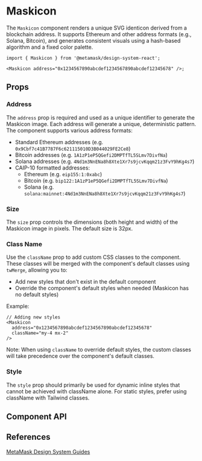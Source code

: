 
# Maskicon

The `Maskicon` component renders a unique SVG identicon derived from a blockchain address. It supports Ethereum and other address formats (e.g., Solana, Bitcoin), and generates consistent visuals using a hash-based algorithm and a fixed color palette.

```tsx
import { Maskicon } from '@metamask/design-system-react';

<Maskicon address="0x1234567890abcdef1234567890abcdef12345678" />;
```

<Canvas of={MaskiconStories.Default} />

## Props

### Address

The `address` prop is required and used as a unique identifier to generate the Maskicon image. Each address will generate a unique, deterministic pattern. The component supports various address formats:

- Standard Ethereum addresses (e.g. `0x9Cbf7c41B7787F6c621115010D3B044029FE2Ce8`)
- Bitcoin addresses (e.g. `1A1zP1eP5QGefi2DMPTfTL5SLmv7DivfNa`)
- Solana addresses (e.g. `4Nd1m3NnENa8h8Xte1Xr7s9jcvKqqm21z3FvY9hKg4s7`)
- CAIP-10 formatted addresses:
  - Ethereum (e.g. `eip155:1:0xabc`)
  - Bitcoin (e.g. `bip122:1A1zP1eP5QGefi2DMPTfTL5SLmv7DivfNa`)
  - Solana (e.g. `solana:mainnet:4Nd1m3NnENa8h8Xte1Xr7s9jcvKqqm21z3FvY9hKg4s7`)

<Canvas of={MaskiconStories.Address} />

### Size

The `size` prop controls the dimensions (both height and width) of the Maskicon image in pixels. The default size is 32px.

<Canvas of={MaskiconStories.Size} />

### Class Name

Use the `className` prop to add custom CSS classes to the component. These classes will be merged with the component's default classes using `twMerge`, allowing you to:

- Add new styles that don't exist in the default component
- Override the component's default styles when needed (Maskicon has no default styles)

Example:

```tsx
// Adding new styles
<Maskicon
  address="0x1234567890abcdef1234567890abcdef12345678"
  className="my-4 mx-2"
/>
```

Note: When using `className` to override default styles, the custom classes will take precedence over the component's default classes.

### Style

The `style` prop should primarily be used for dynamic inline styles that cannot be achieved with className alone. For static styles, prefer using className with Tailwind classes.

## Component API

<Controls of={MaskiconStories.Default} />

## References

[MetaMask Design System Guides](https://www.notion.so/MetaMask-Design-System-Guides-Design-f86ecc914d6b4eb6873a122b83c12940)
